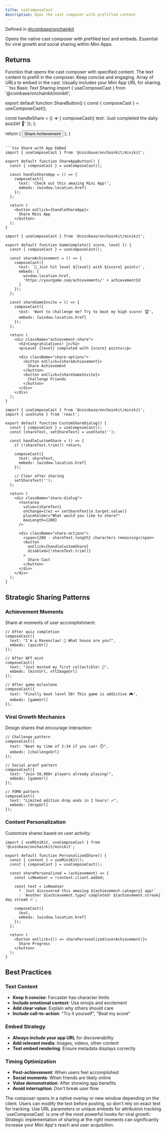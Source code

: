 ```yaml
---
title: useComposeCast
description: Open the cast composer with prefilled content
---
```


Defined in [@coinbase/onchainkit](https://github.com/coinbase/onchainkit)

<Info>
Opens the native cast composer with prefilled text and embeds. Essential for viral growth and social sharing within Mini Apps.
</Info>

## Returns

<ResponseField name="composeCast" type="(params: ComposeCastParams) => void">
Function that opens the cast composer with specified content.

<Expandable title="ComposeCastParams properties">
<ParamField body="text" type="string" required>
The text content to prefill in the composer. Keep concise and engaging.
</ParamField>

<ParamField body="embeds" type="string[]">
Array of URLs to embed in the cast. Usually includes your Mini App URL for sharing.
</ParamField>
</Expandable>
</ResponseField>

<RequestExample>
```tsx Basic Text Sharing
import { useComposeCast } from '@coinbase/onchainkit/minikit';

export default function ShareButton() {
  const { composeCast } = useComposeCast();

  const handleShare = () => {
    composeCast({
      text: 'Just completed the daily puzzle! 🧩'
    });
  };

  return (
    <button onClick={handleShare}>
      Share Achievement
    </button>
  );
}
```

```tsx Share with App Embed
import { useComposeCast } from '@coinbase/onchainkit/minikit';

export default function ShareAppButton() {
  const { composeCast } = useComposeCast();

  const handleShareApp = () => {
    composeCast({
      text: 'Check out this amazing Mini App!',
      embeds: [window.location.href]
    });
  };

  return (
    <button onClick={handleShareApp}>
      Share Mini App
    </button>
  );
}
```

```tsx Strategic Achievement Sharing
import { useComposeCast } from '@coinbase/onchainkit/minikit';

export default function GameComplete({ score, level }) {
  const { composeCast } = useComposeCast();

  const shareAchievement = () => {
    composeCast({
      text: `🎉 Just hit level ${level} with ${score} points!`,
      embeds: [
        window.location.href,
        'https://yourgame.com/achievements/' + achievementId
      ]
    });
  };

  const shareGameInvite = () => {
    composeCast({
      text: 'Want to challenge me? Try to beat my high score! 🏆',
      embeds: [window.location.href]
    });
  };

  return (
    <div className="achievement-share">
      <h2>Congratulations! 🎉</h2>
      <p>Level {level} completed with {score} points</p>
      
      <div className="share-options">
        <button onClick={shareAchievement}>
          Share Achievement
        </button>
        <button onClick={shareGameInvite}>
          Challenge Friends
        </button>
      </div>
    </div>
  );
}
```

```tsx Dynamic Content Sharing
import { useComposeCast } from '@coinbase/onchainkit/minikit';
import { useState } from 'react';

export default function CustomShareDialog() {
  const { composeCast } = useComposeCast();
  const [shareText, setShareText] = useState('');

  const handleCustomShare = () => {
    if (!shareText.trim()) return;
    
    composeCast({
      text: shareText,
      embeds: [window.location.href]
    });
    
    // Clear after sharing
    setShareText('');
  };

  return (
    <div className="share-dialog">
      <textarea 
        value={shareText}
        onChange={(e) => setShareText(e.target.value)}
        placeholder="What would you like to share?"
        maxLength={280}
      />
      
      <div className="share-actions">
        <span>{280 - shareText.length} characters remaining</span>
        <button 
          onClick={handleCustomShare}
          disabled={!shareText.trim()}
        >
          Share Cast
        </button>
      </div>
    </div>
  );
}
```
</RequestExample>

## Strategic Sharing Patterns

### Achievement Moments
Share at moments of user accomplishment:

```tsx examples/AchievementMoments.tsx
// After quiz completion
composeCast({
  text: "I'm a Ravenclaw! 🦅 What house are you?",
  embeds: [quizUrl]
});

// After NFT mint
composeCast({
  text: "Just minted my first collectible! 🎨",
  embeds: [mintUrl, nftImageUrl]
});

// After game milestone
composeCast({
  text: "Finally beat level 50! This game is addictive 🎮",
  embeds: [gameUrl]
});
```

### Viral Growth Mechanics
Design shares that encourage interaction:

```tsx examples/ViralGrowthMechanics.tsx
// Challenge pattern
composeCast({
  text: "Beat my time of 2:34 if you can! ⏱️",
  embeds: [challengeUrl]
});

// Social proof pattern  
composeCast({
  text: "Join 50,000+ players already playing!",
  embeds: [gameUrl]
});

// FOMO pattern
composeCast({
  text: "Limited edition drop ends in 2 hours! 🔥",
  embeds: [dropUrl]
});
```

### Content Personalization
Customize shares based on user activity:

```tsx examples/ContentPersonalization.tsx
import { useMiniKit, useComposeCast } from '@coinbase/onchainkit/minikit';

export default function PersonalizedShare() {
  const { context } = useMiniKit();
  const { composeCast } = useComposeCast();
  
  const sharePersonalized = (achievement) => {
    const isNewUser = !context.client.added;
    
    const text = isNewUser 
      ? `Just discovered this amazing ${achievement.category} app!`
      : `Another ${achievement.type} completed! ${achievement.streak} day streak 🔥`;
      
    composeCast({
      text,
      embeds: [window.location.href]
    });
  };

  return (
    <button onClick={() => sharePersonalized(userAchievement)}>
      Share Progress
    </button>
  );
}
```

## Best Practices

### Text Content
- **Keep it concise**: Farcaster has character limits
- **Include emotional context**: Use emojis and excitement
- **Add clear value**: Explain why others should care
- **Include call-to-action**: "Try it yourself", "Beat my score"

### Embed Strategy
- **Always include your app URL** for discoverability
- **Add relevant media**: Images, videos, other content
- **Test embed rendering**: Ensure metadata displays correctly

### Timing Optimization
- **Post-achievement**: When users feel accomplished
- **Social moments**: When friends are likely online  
- **Value demonstration**: After showing app benefits
- **Avoid interruption**: Don't break user flow

<Warning>
The composer opens in a native overlay or new window depending on the client. Users can modify the text before posting, so don't rely on exact text for tracking. Use URL parameters or unique embeds for attribution tracking.
</Warning>

<Info>
`useComposeCast` is one of the most powerful hooks for viral growth. Strategic implementation of sharing at the right moments can significantly increase your Mini App's reach and user acquisition.
</Info>


